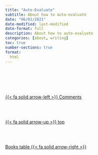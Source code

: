 ```yaml
---
title: "Auto-Evaluate"
subtitle: About how to auto-evaluate
date: "06/01/2021"
date-modified: last-modified
date-format: full
description: About how to auto-evaluate
categories: [about, writing]
toc: true
number-sections: true
format:
  html
---
```








<!--- navLinks -->
<br><br>
<div class=row>
<br>
<div class='column left previous'>
<br>
[{{< fa solid arrow-left >}} Comments](/learning/learning-how-write-comments.qmd)
<br>
</div>
<br>
<div class='column center'>
<br>
[{{< fa solid arrow-up >}} top](#top)
<br>
</div>
<br>
<div class='column right next'>
<br>
[Books table  {{< fa solid arrow-right >}}](/learning/learning-listing-table-books.qmd)
<br>
</div>
<br>
</div>
